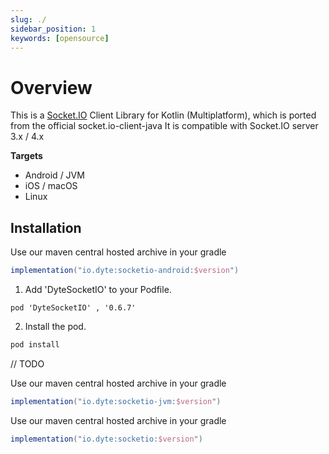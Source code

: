```yaml
---
slug: ./
sidebar_position: 1
keywords: [opensource]
---
```


# Overview

This is a [Socket.IO](https://socket.io/) Client Library for Kotlin (Multiplatform), which is ported from the official socket.io-client-java It is compatible with Socket.IO server 3.x / 4.x

**Targets**

- Android / JVM
- iOS / macOS
- Linux

## Installation

<Tabs>

<TabItem value="android" label="Android">

Use our maven central hosted archive in your gradle

```gradle
implementation("io.dyte:socketio-android:$version")
```

</TabItem>

<TabItem value="ios_c" label="iOS (Cocoapods)">

1. Add 'DyteSocketIO' to your Podfile.

```
pod 'DyteSocketIO' , '0.6.7'
```

2. Install the pod.

```sh
pod install
```

</TabItem>

<TabItem value="ios_spm" label="iOS (SPM)">

// TODO

</TabItem>

<TabItem value="jvm" label="JVM">

Use our maven central hosted archive in your gradle

```gradle
implementation("io.dyte:socketio-jvm:$version")
```

</TabItem>

<TabItem value="kotlin" label="Kotlin Multiplatform">

Use our maven central hosted archive in your gradle

```gradle
implementation("io.dyte:socketio:$version")
```

</TabItem>
</Tabs>
